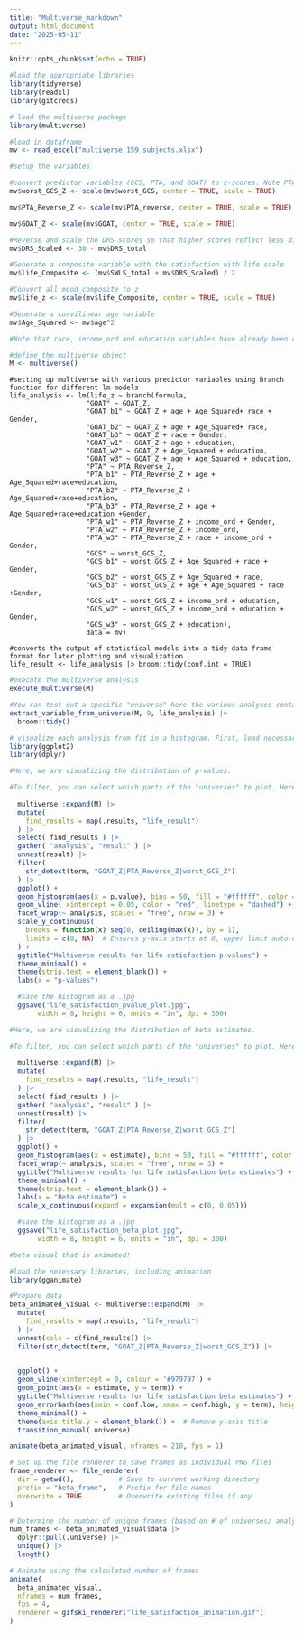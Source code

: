 ```yaml
---
title: "Multiverse_markdown"
output: html_document
date: "2025-05-11"
---
```


```r
knitr::opts_chunk$set(echo = TRUE)
```

```r
#load the appropriate libraries
library(tidyverse)
library(readxl)
library(gitcreds)

# load the multiverse package
library(multiverse)

#load in dataframe
mv <- read_excel("multiverse_159_subjects.xlsx")

```


```r

#setup the variables

#convert predictor variables (GCS, PTA, and GOAT) to z-scores. Note PTA scores have already been revered in original data to for accurate comparison between PTA, GCS, and GOAT.
mv$worst_GCS_Z <- scale(mv$worst_GCS, center = TRUE, scale = TRUE)

mv$PTA_Reverse_Z <- scale(mv$PTA_reverse, center = TRUE, scale = TRUE)

mv$GOAT_Z <- scale(mv$GOAT, center = TRUE, scale = TRUE)

#Reverse and scale the DRS scores so that higher scores reflect less disability, rather than more disability. Puts into same perspective as SWLS. 
mv$DRS_Scaled <- 30 - mv$DRS_total

#Generate a composite variable with the satisfaction with life scale
mv$life_Composite <- (mv$SWLS_total + mv$DRS_Scaled) / 2

#Convert all mood_composite to z
mv$life_z <- scale(mv$life_Composite, center = TRUE, scale = TRUE)

#Generate a curvilinear age variable
mv$Age_Squared <- mv$age^2

#Note that race, income_ord and education variables have already been converted to ordinal values. 

```

```r

#define the multiverse object
M <- multiverse()
```


```multiverse

#setting up multiverse with various predictor variables using branch function for different lm models
life_analysis <- lm(life_z ~ branch(formula,
                   "GOAT" ~ GOAT_Z,
                   "GOAT_b1" ~ GOAT_Z + age + Age_Squared+ race + Gender,
                   "GOAT_b2" ~ GOAT_Z + age + Age_Squared+ race,
                   "GOAT_b3" ~ GOAT_Z + race + Gender,
                   "GOAT_w1" ~ GOAT_Z + age + education,
                   "GOAT_w2" ~ GOAT_Z + Age_Squared + education,
                   "GOAT_w3" ~ GOAT_Z + age + Age_Squared + education,
                   "PTA" ~ PTA_Reverse_Z,
                   "PTA_b1" ~ PTA_Reverse_Z + age + Age_Squared+race+education,
                   "PTA_b2" ~ PTA_Reverse_Z + Age_Squared+race+education,
                   "PTA_b3" ~ PTA_Reverse_Z + age + Age_Squared+race+education +Gender,
                   "PTA_w1" ~ PTA_Reverse_Z + income_ord + Gender,
                   "PTA_w2" ~ PTA_Reverse_Z + income_ord,
                   "PTA_w3" ~ PTA_Reverse_Z + race + income_ord + Gender,
                   "GCS" ~ worst_GCS_Z,
                   "GCS_b1" ~ worst_GCS_Z + Age_Squared + race + Gender,
                   "GCS_b2" ~ worst_GCS_Z + Age_Squared + race,
                   "GCS_b3" ~ worst_GCS_Z + age + Age_Squared + race +Gender,
                   "GCS_w1" ~ worst_GCS_Z + income_ord + education,
                   "GCS_w2" ~ worst_GCS_Z + income_ord + education + Gender,
                   "GCS_w3" ~ worst_GCS_Z + education),
                   data = mv)

#converts the output of statistical models into a tidy data frame format for later plotting and visualization
life_result <- life_analysis |> broom::tidy(conf.int = TRUE)

```

```r

#execute the multiverse analysis
execute_multiverse(M)

#You can test out a specific "universe" here the various analyses contained within "PSI_analysis". Here, we can extract the nth universe. Replace n (number) with whichever university you'd like to evaluate. 
extract_variable_from_universe(M, 9, life_analysis) |> 
  broom::tidy()

```

```r

# visualize each analysis from fit in a histogram. First, load necessary libraries:
library(ggplot2)
library(dplyr)

#Here, we are visualizing the distribution of p-values.

#To filter, you can select which parts of the "universes" to plot. Here, I am excluding the covariates, which include age and race variables. 
  
  multiverse::expand(M) |>
  mutate( 
    find_results = map(.results, "life_result")
  ) |>
  select( find_results ) |>
  gather( "analysis", "result" ) |>
  unnest(result) |>
  filter(
    str_detect(term, "GOAT_Z|PTA_Reverse_Z|worst_GCS_Z")
  ) |>
  ggplot() +
  geom_histogram(aes(x = p.value), bins = 50, fill = "#ffffff", color = "#333333") +
  geom_vline( xintercept = 0.05, color = "red", linetype = "dashed") +
  facet_wrap(~ analysis, scales = "free", nrow = 3) +
  scale_y_continuous(
    breaks = function(x) seq(0, ceiling(max(x)), by = 1),
    limits = c(0, NA)  # Ensures y-axis starts at 0, upper limit auto-calculated
  ) +
  ggtitle("Multiverse results for life satisfaction p-values") +
  theme_minimal() +
  theme(strip.text = element_blank()) +
  labs(x = "p-values")

  #save the histogram as a .jpg
  ggsave("life_satisfaction_pvalue_plot.jpg", 
       width = 8, height = 6, units = "in", dpi = 300)

```

```r

#Here, we are visualizing the distribution of beta estimates. 

#To filter, you can select which parts of the "universes" to plot. Here, I am excluding the covariates, which include age and race variables. 
  
  multiverse::expand(M) |>
  mutate( 
    find_results = map(.results, "life_result")
  ) |>
  select( find_results ) |>
  gather( "analysis", "result" ) |>
  unnest(result) |>
  filter(
    str_detect(term, "GOAT_Z|PTA_Reverse_Z|worst_GCS_Z")
  ) |>
  ggplot() +
  geom_histogram(aes(x = estimate), bins = 50, fill = "#ffffff", color = "#333333") +
  facet_wrap(~ analysis, scales = "free", nrow = 3) +
  ggtitle("Multiverse results for life satisfaction beta estimates") +
  theme_minimal() +
  theme(strip.text = element_blank()) +
  labs(x = "Beta estimate") +
  scale_x_continuous(expand = expansion(mult = c(0, 0.05)))

  #save the histogram as a .jpg
  ggsave("life_satisfaction_beta_plot.jpg", 
       width = 8, height = 6, units = "in", dpi = 300)

```

```r

#beta visual that is animated! 

#load the necessary libraries, including animation
library(gganimate)

#Prepare data
beta_animated_visual <- multiverse::expand(M) |>
  mutate(
    find_results = map(.results, "life_result")
  ) |>
  unnest(cols = c(find_results)) |>
  filter(str_detect(term, "GOAT_Z|PTA_Reverse_Z|worst_GCS_Z")) |>

  
  ggplot() +
  geom_vline(xintercept = 0, colour = '#979797') +
  geom_point(aes(x = estimate, y = term)) +
  ggtitle("Multiverse results for life satisfaction beta estimates") +
  geom_errorbarh(aes(xmin = conf.low, xmax = conf.high, y = term), height = 0) +
  theme_minimal() +
  theme(axis.title.y = element_blank()) +  # Remove y-axis title
  transition_manual(.universe)

animate(beta_animated_visual, nframes = 210, fps = 1)

# Set up the file renderer to save frames as individual PNG files
frame_renderer <- file_renderer(
  dir = getwd(),           # Save to current working directory
  prefix = "beta_frame",   # Prefix for file names
  overwrite = TRUE         # Overwrite existing files if any
)

# Determine the number of unique frames (based on # of universes/ analyses)
num_frames <- beta_animated_visual$data |> 
  dplyr::pull(.universe) |> 
  unique() |> 
  length()

# Animate using the calculated number of frames
animate(
  beta_animated_visual,
  nframes = num_frames,
  fps = 4,
  renderer = gifski_renderer("life_satisfaction_animation.gif")
)

```
